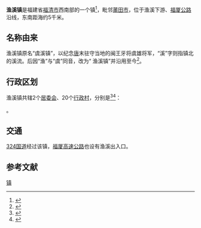 {{中国乡级行政区
|景观照片文件名 = 
|景观照片描述 = 
|汉语拼音 = 
|其他语言 = 
|其他语言名称 = 
|旧称 = 
|地名出处 = 
|位置图文件名 = 
|位置图描述 = 
|自定义图片= 
|建置时间 = 
|政府驻地 = 
|毗邻 = 
|总面积 = 
|总人口 = 
|总人口年份 = 
|户籍人口 = 
|户籍人口年份 = 
|常住人口 = 
|常住人口年份 = 
|人口密度 = 
|GDP = 
|GDP年份 = 
|邮政编码 = 
|电话区号 = 591
|官方网站 = 
|网站名称 = 
|35/01/81/113/000}}

'''渔溪镇'''是福建省[[福清市|福清市]]西南部的一个镇<ref>{{PRC admin/ref sgc|{{PRC admin/parent|35/01/81/113/000}}}}</ref>，毗邻[[莆田市|莆田市]]，位于渔溪下游、[[福厦公路|福厦公路]]沿线，东南距海约5千米。

==名称由来==
渔溪镇原名“虞溪镇”，以纪念[[唐|唐]]末驻守当地的闽王牙将虞雄将军，“溪”字则指镇北的溪流。后因“渔”与“虞”同音，改为“ 渔溪镇”并沿用至今<ref> {{cite web |url=http://www.fzdqw.com/ShowText.asp?ToBook=1100&index=626& |title=一、渔溪镇 |accessdate=2008-04-13 |work=福清市志 |publisher=福州市地方志编纂委员会 |language=zh-hans |deadurl=yes |archiveurl=https://web.archive.org/web/20160304191937/http://www.fzdqw.com/ShowText.asp?ToBook=1100&index=626& |archivedate=2016年3月4日 |df= }}</ref>。

==行政区划==
渔溪镇共辖2个[[居委会|居委会]]、20个[[行政村|行政村]]，分别是<ref>{{PRC admin/ref sgc|35/01/81/113/000}}</ref><ref>{{cite web |url=http://xzqh.org/quhua/35fj/0181fq.htm |title=福清市 |accessdate=2008-04-13 |publisher=行政区划网站 |language=zh-hans |archive-date=2021-01-16 |archive-url=https://web.archive.org/web/20210116193256/http://www.xzqh.org/quhua/35fj/0181fq.htm |dead-url=no }}</ref>：

{{PRC admin/children|35/01/81/113/000}}。

==交通==
[[324国道|324国道]]经过该镇，[[福厦高速公路_(1999年通车)|福厦高速公路]]也设有渔溪出入口。

==参考文献==
<div class="references-small">
<references />
</div>

{{福清市行政区划}}
[[Category:福清市乡镇|镇]]